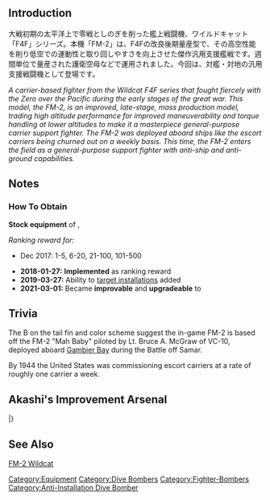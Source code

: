 {{EquipmentInfo|277}}

==Introduction==
大戦初期の太平洋上で零戦としのぎを削った艦上戦闘機、ワイルドキャット「F4F」シリーズ。本機「FM-2」は、F4Fの改良後期量産型で、その高空性能を削り低空での運動性と取り回しやすさを向上させた傑作汎用支援艦戦です。週間単位で量産された護衛空母などで運用されました。今回は、対艦・対地の汎用支援戦闘機として登場です。

''A carrier-based fighter from the Wildcat F4F series that fought fiercely with the Zero over the Pacific during the early stages of the great war. This model, the FM-2, is an improved, late-stage, mass production model, trading high altitude performance for improved maneuverability and torque handling at lower altitudes to make it a masterpiece general-purpose carrier support fighter. The FM-2 was deployed aboard ships like the escort carriers being churned out on a weekly basis. This time, the FM-2 enters the field as a general-purpose support fighter with anti-ship and anti-ground capabilities.''

==Notes==
<div class="mw-collapsible"><h3>How To Obtain</h3>
<div class="mw-collapsible-content">
'''Stock equipment''' of {{Ship/Link|Gambier Bay Kai}}, {{Ship/Link|Gambier Bay}}

''Ranking reward for:''
* Dec 2017: 1-5, 6-20, 21-100, 101-500

</div></div>


<div class="mw-collapsible><h3>Updates History</h3>
<div class="mw-collapsible-content>
* '''2018-01-27:''' '''Implemented''' as ranking reward
* '''2019-03-27:''' Ability to [[Anti-Installation#General Characteristics|target installations]] added
* '''2021-03-01:''' Became '''improvable''' and '''upgradeable''' to {{Equipment/Link|F4U-1D}}
</div></div>

==Trivia==
The B on the tail fin and color scheme suggest the in-game FM-2 is based off the FM-2 "Mah Baby" piloted by Lt. Bruce A. McGraw of VC-10, deployed aboard [[Gambier Bay]] during the Battle off Samar.

By 1944 the United States was commissioning escort carriers at a rate of roughly one carrier a week.

==Akashi's Improvement Arsenal==
{{AkashiWorkshop}}
{{AkashiWorkshopLine
|Name={{PAGENAME}}
|ItemType=RedPlane
|Fuel=110
|Ammo=140
|Steel=0
|Baux=290
|Mats0-5=4/5
|Mats6-9=6/8
|Mats10=14/20
|Screws0-5=3/4
|Screws6-9=3/6
|Screws10=10/17
|EquipConsume0-5=1x{{GreenPlane|Zero Fighter Type 21}}
|EquipConsume6-9=1x{{GreenPlane|Zero Fighter Type 52}}
|EquipConsume10=1x{{GreenPlane|F6F-3}}<br>2x{{AvMat}}<br>1x{{SCM}}
|Mon=G
|Tue=G
|Wed=G
|Thu=G
|2ndShip=[[Gambier Bay#First Upgrade|Gambier Bay Kai]]
|Notes=Uses 1x [[Zero Fighter Type 21|Type 0 Fighter Model 21]] for ★+1...★+6 upgrades.<br>Uses 1x [[Zero Fighter Type 52|Type 0 Fighter Model 52]] past ★+6 upgrades.<br>Requires 1x [[F6F-3]]  for final upgrade to [[F4U-1D]].
}}
|}

==See Also==
[https://en.wikipedia.org/wiki/Grumman_F4F_Wildcat#FM-1/-2_Wildcat FM-2 Wildcat]
{{Equipmentlist}}
[[Category:Equipment]]
[[Category:Dive Bombers]]
[[Category:Fighter-Bombers]]
[[Category:Anti-Installation Dive Bomber]]